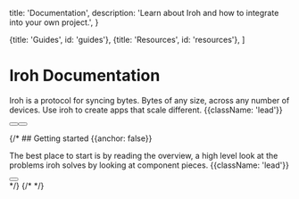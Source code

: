 
  title: 'Documentation',
  description:
    'Learn about Iroh and how to integrate into your own project.',
}

  {title: 'Guides', id: 'guides'},
  {title: 'Resources', id: 'resources'},
]

<HeroPattern />

# Iroh Documentation

Iroh is a protocol for syncing bytes. Bytes of any size, across any number of devices. Use iroh to create apps that scale different. {{className: 'lead'}}

<div className="not-prose">
  <div className="mb-16 mt-6 flex gap-3">
    <Button href="/docs/quickstart" arrow="right" children="Quickstart" />
    <Button href="/docs/install" variant="outline" children="Install" />
  </div>
</div>

{/* ## Getting started {{anchor: false}}

The best place to start is by reading the overview, a high level look at the problems iroh solves by looking at component pieces. {{className: 'lead'}}

<div className="not-prose">
  <Button
    href="/overview"
    variant="text"
    arrow="right"
    children="Read the Overview"
  />
</div> */}

<Guides />

<Resources>
  <Resource
    href='/docs/api'
    name='API'
    description='Learn the Iroh API from the console, and in your language'
    icon='CodeBracketIcon'
    pattern={{ y: 32, squares: [[0, 2], [1, 4]] }}
  />
  <Resource
    href='/docs/sdks'
    name='SDKs'
    description='Iroh ships with SDKs for numerous languages and platforms'
    icon='ArchiveBoxIcon'
    pattern={{ y: -6, squares: [[-1, 2], [1, 3]] }}
  />
  <Resource
    href='/docs/examples/todos'
    name='Todos Example'
    description='See iroh in the classic TODO app example, with a CLI & desktop GUI'
    icon='UserIcon'
    pattern={{ y: 16, squares:[[0, 1],[1, 3]] }}
  />
  {/* <Resource
    href='/docs/spec'
    name='Spec'
    description='Read the work-in-progress iroh specification'
    icon='EnvelopeIcon'
    pattern={{ y: 32, squares: [[0, 2],[1, 4]] }}
  /> */}
  <Resource
    href='/docs/ipfs'
    name='iroh & IPFS'
    description='Iroh is an IPFS system.'
    icon='UsersIcon'
    pattern={{ y: 22, squares: [[0, 1]] }}
  />
</Resources>
